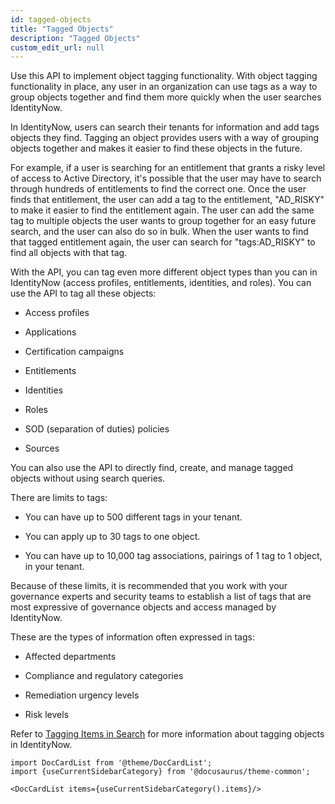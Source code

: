 ```yaml
---
id: tagged-objects
title: "Tagged Objects"
description: "Tagged Objects"
custom_edit_url: null
---
```




Use this API to implement object tagging functionality. 
With object tagging functionality in place, any user in an organization can use tags as a way to group objects together and find them more quickly when the user searches IdentityNow. 

In IdentityNow, users can search their tenants for information and add tags objects they find.
Tagging an object provides users with a way of grouping objects together and makes it easier to find these objects in the future. 

For example, if a user is searching for an entitlement that grants a risky level of access to Active Directory, it's possible that the user may have to search through hundreds of entitlements to find the correct one. 
Once the user finds that entitlement, the user can add a tag to the entitlement, "AD_RISKY" to make it easier to find the entitlement again.
The user can add the same tag to multiple objects the user wants to group together for an easy future search, and the user can also do so in bulk.
When the user wants to find that tagged entitlement again, the user can search for "tags:AD_RISKY" to find all objects with that tag. 

With the API, you can tag even more different object types than you can in IdentityNow (access profiles, entitlements, identities, and roles). 
You can use the API to tag all these objects:

- Access profiles 

- Applications 

- Certification campaigns

- Entitlements

- Identities 

- Roles 

- SOD (separation of duties) policies

- Sources 

You can also use the API to directly find, create, and manage tagged objects without using search queries. 

There are limits to tags: 

- You can have up to 500 different tags in your tenant.

- You can apply up to 30 tags to one object. 

- You can have up to 10,000 tag associations, pairings of 1 tag to 1 object, in your tenant. 

Because of these limits, it is recommended that you work with your governance experts and security teams to establish a list of tags that are most expressive of governance objects and access managed by IdentityNow. 

These are the types of information often expressed in tags: 

- Affected departments

- Compliance and regulatory categories 

- Remediation urgency levels 

- Risk levels 

Refer to [Tagging Items in Search](https://documentation.sailpoint.com/saas/help/search/index.html?h=tags#tagging-items-in-search) for more information about tagging objects in IdentityNow. 




```mdx-code-block
import DocCardList from '@theme/DocCardList';
import {useCurrentSidebarCategory} from '@docusaurus/theme-common';

<DocCardList items={useCurrentSidebarCategory().items}/>
```
      